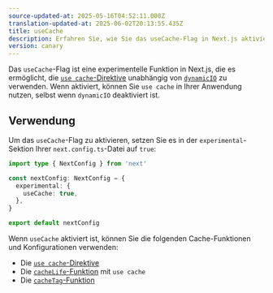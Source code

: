 ```yaml
---
source-updated-at: 2025-05-16T04:52:11.000Z
translation-updated-at: 2025-06-02T20:13:55.435Z
title: useCache
description: Erfahren Sie, wie Sie das useCache-Flag in Next.js aktivieren können.
version: canary
---
```


Das `useCache`-Flag ist eine experimentelle Funktion in Next.js, die es ermöglicht, die [`use cache`-Direktive](/docs/app/api-reference/directives/use-cache) unabhängig von [`dynamicIO`](/docs/app/api-reference/config/next-config-js/dynamicIO) zu verwenden. Wenn aktiviert, können Sie `use cache` in Ihrer Anwendung nutzen, selbst wenn `dynamicIO` deaktiviert ist.

## Verwendung

Um das `useCache`-Flag zu aktivieren, setzen Sie es in der `experimental`-Sektion Ihrer `next.config.ts`-Datei auf `true`:

```ts filename="next.config.ts"
import type { NextConfig } from 'next'

const nextConfig: NextConfig = {
  experimental: {
    useCache: true,
  },
}

export default nextConfig
```

Wenn `useCache` aktiviert ist, können Sie die folgenden Cache-Funktionen und Konfigurationen verwenden:

- Die [`use cache`-Direktive](/docs/app/api-reference/directives/use-cache)
- Die [`cacheLife`-Funktion](/docs/app/api-reference/config/next-config-js/cacheLife) mit `use cache`
- Die [`cacheTag`-Funktion](/docs/app/api-reference/functions/cacheTag)